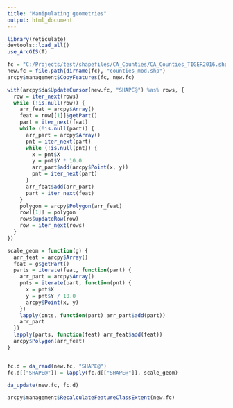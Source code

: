```yaml
---
title: "Manipulating geometries"
output: html_document
---
```



```r
library(reticulate)
devtools::load_all()
use_ArcGIS(T)

fc = "C:/Projects/test/shapefiles/CA_Counties/CA_Counties_TIGER2016.shp"
new.fc = file.path(dirname(fc), "counties_mod.shp")
arcpy$management$CopyFeatures(fc, new.fc)

with(arcpy$da$UpdateCursor(new.fc, "SHAPE@") %as% rows, {
  row = iter_next(rows)
  while (!is.null(row)) {
    arr_feat = arcpy$Array()
    feat = row[[1]]$getPart()
    part = iter_next(feat)
    while (!is.null(part)) {
      arr_part = arcpy$Array()
      pnt = iter_next(part)
      while (!is.null(pnt)) {
        x = pnt$X
        y = pnt$Y * 10.0
        arr_part$add(arcpy$Point(x, y))  
        pnt = iter_next(part)
      }
      arr_feat$add(arr_part)
      part = iter_next(feat)
    }
    polygon = arcpy$Polygon(arr_feat)
    row[[1]] = polygon  
    rows$updateRow(row)
    row = iter_next(rows)
  }
})
```


```r

scale_geom = function(g) {
  arr_feat = arcpy$Array()
  feat = g$getPart()
  parts = iterate(feat, function(part) {
    arr_part = arcpy$Array()
    pnts = iterate(part, function(pnt) {
      x = pnt$X
      y = pnt$Y / 10.0
      arcpy$Point(x, y)
    })
    lapply(pnts, function(part) arr_part$add(part))
    arr_part
  })
  lapply(parts, function(feat) arr_feat$add(feat))
  arcpy$Polygon(arr_feat)
}


fc.d = da_read(new.fc, "SHAPE@")
fc.d[["SHAPE@"]] = lapply(fc.d[["SHAPE@"]], scale_geom)

da_update(new.fc, fc.d)

arcpy$management$RecalculateFeatureClassExtent(new.fc)

```